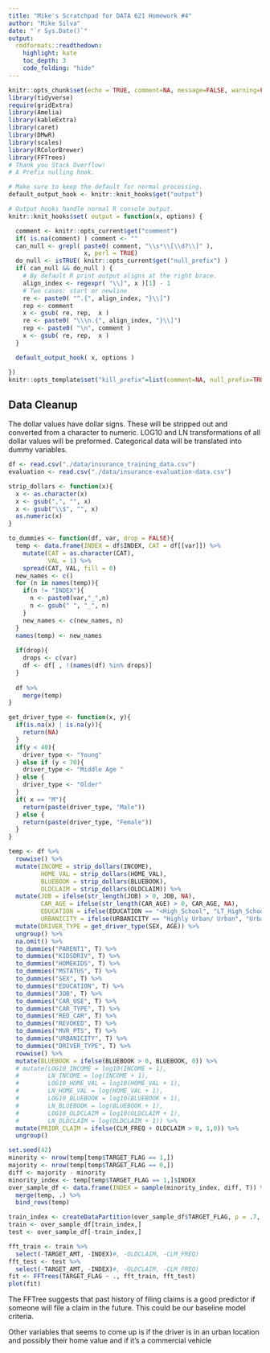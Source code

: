 ```yaml
---
title: "Mike's Scratchpad for DATA 621 Homework #4"
author: "Mike Silva"
date: "`r Sys.Date()`"
output:
  rmdformats::readthedown:
    highlight: kate
    toc_depth: 3
    code_folding: "hide"
---
```

```r
knitr::opts_chunk$set(echo = TRUE, comment=NA, message=FALSE, warning=FALSE)
library(tidyverse)
require(gridExtra)
library(Amelia)
library(kableExtra)
library(caret)
library(DMwR)
library(scales)
library(RColorBrewer)
library(FFTrees)
# Thank you Stack Overflow!
# A Prefix nulling hook.

# Make sure to keep the default for normal processing.
default_output_hook <- knitr::knit_hooks$get("output")

# Output hooks handle normal R console output.
knitr::knit_hooks$set( output = function(x, options) {

  comment <- knitr::opts_current$get("comment")
  if( is.na(comment) ) comment <- ""
  can_null <- grepl( paste0( comment, "\\s*\\[\\d?\\]" ),
                     x, perl = TRUE)
  do_null <- isTRUE( knitr::opts_current$get("null_prefix") )
  if( can_null && do_null ) {
    # By default R print output aligns at the right brace.
    align_index <- regexpr( "\\]", x )[1] - 1
    # Two cases: start or newline
    re <- paste0( "^.{", align_index, "}\\]")
    rep <- comment
    x <- gsub( re, rep,  x )
    re <- paste0( "\\\n.{", align_index, "}\\]")
    rep <- paste0( "\n", comment )
    x <- gsub( re, rep,  x )
  }

  default_output_hook( x, options )

})
knitr::opts_template$set("kill_prefix"=list(comment=NA, null_prefix=TRUE))
```

## Data Cleanup

The dollar values have dollar signs.  These will be stripped out and converted from a character to numeric.  LOG10 and LN transformations of all dollar values will be preformed.  Categorical data will be translated into dummy variables.

```r
df <- read.csv("./data/insurance_training_data.csv")
evaluation <- read.csv("./data/insurance-evaluation-data.csv")

strip_dollars <- function(x){
  x <- as.character(x)
  x <- gsub(",", "", x)
  x <- gsub("\\$", "", x)
  as.numeric(x)
}
```

```r
to_dummies <- function(df, var, drop = FALSE){
  temp <- data.frame(INDEX = df$INDEX, CAT = df[[var]]) %>%
    mutate(CAT = as.character(CAT),
           VAL = 1) %>%
    spread(CAT, VAL, fill = 0)
  new_names <- c()
  for (n in names(temp)){
    if(n != "INDEX"){
      n <- paste0(var,"_",n)
      n <- gsub(" ", "_", n)
    }
    new_names <- c(new_names, n)
  }
  names(temp) <- new_names
  
  if(drop){
    drops <- c(var)
    df <- df[ , !(names(df) %in% drops)]
  }
  
  df %>%
    merge(temp)
}

get_driver_type <- function(x, y){
  if(is.na(x) | is.na(y)){
    return(NA)
  }
  if(y < 40){
    driver_type <- "Young"
  } else if (y < 70){
    driver_type <- "Middle Age "
  } else {
    driver_type <- "Older"
  }
  if( x == "M"){
    return(paste(driver_type, "Male"))
  } else {
    return(paste(driver_type, "Female"))
  }
}

temp <- df %>%
  rowwise() %>%
  mutate(INCOME = strip_dollars(INCOME),
         HOME_VAL = strip_dollars(HOME_VAL),
         BLUEBOOK = strip_dollars(BLUEBOOK),
         OLDCLAIM = strip_dollars(OLDCLAIM)) %>%
  mutate(JOB = ifelse(str_length(JOB) > 0, JOB, NA),
         CAR_AGE = ifelse(str_length(CAR_AGE) > 0, CAR_AGE, NA),
         EDUCATION = ifelse(EDUCATION == "<High_School", "LT_High_School", EDUCATION),
         URBANICITY = ifelse(URBANICITY == "Highly Urban/ Urban", "Urban", "Rural")) %>%
  mutate(DRIVER_TYPE = get_driver_type(SEX, AGE)) %>%
  ungroup() %>%
  na.omit() %>%
  to_dummies("PARENT1", T) %>%
  to_dummies("KIDSDRIV", T) %>%
  to_dummies("HOMEKIDS", T) %>%
  to_dummies("MSTATUS", T) %>%
  to_dummies("SEX", T) %>%
  to_dummies("EDUCATION", T) %>%
  to_dummies("JOB", T) %>%
  to_dummies("CAR_USE", T) %>%
  to_dummies("CAR_TYPE", T) %>%
  to_dummies("RED_CAR", T) %>%
  to_dummies("REVOKED", T) %>%
  to_dummies("MVR_PTS", T) %>%
  to_dummies("URBANICITY", T) %>%
  to_dummies("DRIVER_TYPE", T) %>%
  rowwise() %>%
  mutate(BLUEBOOK = ifelse(BLUEBOOK > 0, BLUEBOOK, 0)) %>%
  # mutate(LOG10_INCOME = log10(INCOME + 1),
  #        LN_INCOME = log(INCOME + 1),
  #        LOG10_HOME_VAL = log10(HOME_VAL + 1),
  #        LN_HOME_VAL = log(HOME_VAL + 1),
  #        LOG10_BLUEBOOK = log10(BLUEBOOK + 1),
  #        LN_BLUEBOOK = log(BLUEBOOK + 1),
  #        LOG10_OLDCLAIM = log10(OLDCLAIM + 1),
  #        LN_OLDCLAIM = log(OLDCLAIM + 1)) %>%
  mutate(PRIOR_CLAIM = ifelse(CLM_FREQ + OLDCLAIM > 0, 1,0)) %>%
  ungroup() 
```

```r
set.seed(42)
minority <- nrow(temp[temp$TARGET_FLAG == 1,])
majority <- nrow(temp[temp$TARGET_FLAG == 0,])
diff <- majority - minority
minority_index <- temp[temp$TARGET_FLAG == 1,]$INDEX
over_sample_df <- data.frame(INDEX = sample(minority_index, diff, T)) %>%
  merge(temp, .) %>%
  bind_rows(temp)

train_index <- createDataPartition(over_sample_df$TARGET_FLAG, p = .7, list = FALSE, times = 1)
train <- over_sample_df[train_index,]
test <- over_sample_df[-train_index,]
```


```r
fft_train <- train %>%
  select(-TARGET_AMT, -INDEX)#, -OLDCLAIM, -CLM_FREQ)
fft_test <- test %>%
  select(-TARGET_AMT, -INDEX)#, -OLDCLAIM, -CLM_FREQ)
fit <- FFTrees(TARGET_FLAG ~ ., fft_train, fft_test)
plot(fit)
```
The FFTree suggests that past history of filing claims is a good predictor if someone will file a claim in the future.  This could be our baseline model criteria.  

Other variables that seems to come up is if the driver is in an urban location and possibly their home value and if it's a commercial vehicle
